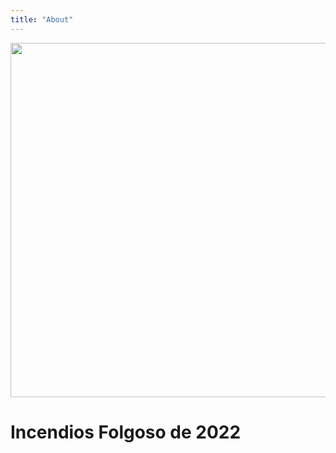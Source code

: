 ```yaml
---
title: "About"
---
```


![](00_files/incendio.jpg){.img-incendio fig-align="center" width="15cm"}

# Incendios Folgoso de 2022
